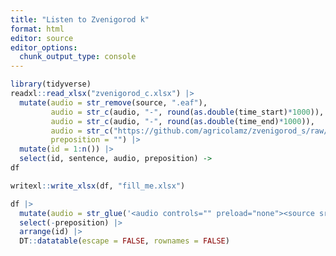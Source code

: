 ```yaml
---
title: "Listen to Zvenigorod k"
format: html
editor: source
editor_options: 
  chunk_output_type: console
---
```


```r
library(tidyverse)
readxl::read_xlsx("zvenigorod_с.xlsx") |> 
  mutate(audio = str_remove(source, ".eaf"),
         audio = str_c(audio, "-", round(as.double(time_start)*1000)),
         audio = str_c(audio, "-", round(as.double(time_end)*1000)),
         audio = str_c("https://github.com/agricolamz/zvenigorod_s/raw/main/audio/", audio, ".wav"),
         preposition = "") |> 
  mutate(id = 1:n()) |> 
  select(id, sentence, audio, preposition) ->
df

writexl::write_xlsx(df, "fill_me.xlsx")

df |>   
  mutate(audio = str_glue('<audio controls="" preload="none"><source src="{audio}" type="audio/ogg"></audio> ')) |> 
  select(-preposition) |> 
  arrange(id) |> 
  DT::datatable(escape = FALSE, rownames = FALSE)
```


